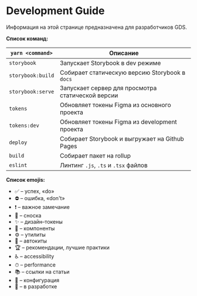 
<Meta title="Intro / Development Guide" />

# Development Guide

Информация на этой странице предназначена для разработчиков GDS.

**Список команд:**

| `yarn <command>`  | Описание                                          |
| ----------------- | ------------------------------------------------- |
| `storybook`       | Запускает Storybook в dev режиме                  |
| `storybook:build` | Собирает статическую версию Storybook в `docs`    |
| `storybook:serve` | Запускает сервер для просмотра статической версии |
| `tokens`          | Обновляет токены Figma из основного проекта       |
| `tokens:dev`      | Обновляет токены Figma из development проекта     |
| `deploy`          | Собирает Storybook и выгружает на Github Pages    |
| `build`           | Собирает пакет на rollup                          |
| `eslint`          | Линтинг `.js`, `.ts` и `.tsx` файлов              |

**Список emojis:**

-   ✅ – успех, «do»
-   ⛔ – ошибка, «don't»
-   ❗️ – важное замечание
-   💬 – сноска
-   ✨ – дизайн–токены
-   🧱 – компоненты
-   ⚙️ – утилиты
-   🤖 – автокиты
-   🏆 – рекомендации, лучшие практики
-   ♿️ – accessibility
-   ⏱ – performance
-   📚 – ссылки на статьи
-   🔨 – конфигурация
-   🚧 – в разработке
